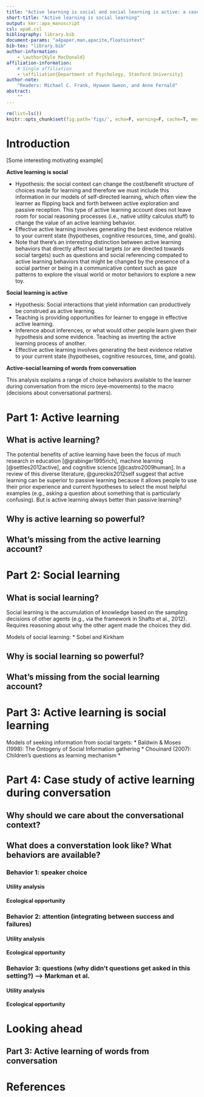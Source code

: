 ```yaml
---
title: "Active learning is social and social learning is active: a case study of learning words from conversation"
short-title: "Active learning is social learning"
output: kmr::apa_manuscript
csl: apa6.csl
bibliography: library.bib
document-params: "a4paper,man,apacite,floatsintext"
bib-tex: "library.bib"
author-information:
    - \author{Kyle MacDonald}
affiliation-information:
    # Single affiliation
    - \affiliation{Department of Psychology, Stanford University}
author-note:
    "Readers: Michael C. Frank, Hyowon Gweon, and Anne Fernald"
abstract: 
    ""
---
```


```r
rm(list=ls())
knitr::opts_chunk$set(fig.path='figs/', echo=F, warning=F, cache=T, message=F, sanitize=T)
```

# Introduction 

[Some interesting motivating example]


**Active learning is social**

- Hypothesis: the social context can change the cost/benefit structure of choices made for learning and therefore we must include this information in our models of self-directed learning, which often view the learner as flipping back and forth between active exploration and passive reception. This type of active learning account does not leave room for social reasoning processes (i.e., native utility calculus stuff) to change the value of an active learning behavior.
- Effective active learning involves generating the best evidence relative to your current state (hypotheses, cognitive resources, time, and goals). 
- Note that there's an interesting distinction between active learning behaviors that directly affect social targets (or are directed towards social targets) such as questions and social referencing compated to active learning behaviors that might be changed by the presence of a social partner or being in a communicative context such as gaze patterns to explore the visual world or motor behaviors to explore a new toy.

**Social learning is active**

- Hypothesis: Social interactions that yield information can productively be construed as active learning. 
- Teaching is providing opportunities for learner to engage in effective active learning.
- Inference about inferences, or what would other people learn given their hypothesis and some evidence. Teaching as inverting the active learning process of another. 
- Effective active learning involves generating the best evidence relative to your current state (hypotheses, cognitive resources, time, and goals). 

**Active-social learning of words from conversation**

This analysis explains a range of choice behaviors available to the learner during conversation from the micro (eye-movements) to the macro (decisions about conversational partners). 

# Part 1: Active learning

## What is active learning? 

The potential benefits of active learning have been the focus of much research in education [@grabinger1995rich], machine learning [@settles2012active], and cognitive science [@castro2009human]. In a review of this diverse literature, @gureckis2012self suggest that active learning can be superior to passive learning because it allows people to use their prior experience and current hypotheses to select the most helpful examples (e.g., asking a question about something that is particularly confusing). But is active learning always better than passive learning?

[^1]: Here we focus on deliberate decisions about what to learn, as opposed to other uses of the term "active" learning (e.g., being engaged with learning materials).

## Why is active learning so powerful? 

## What's missing from the active learning account?

# Part 2: Social learning

## What is social learning? 

Social learning is the accumulation of knowledge based on the sampling decisions of other agents (e.g., via the framework in Shafto et al., 2012). Requires reasoning about why the other agent made the choices they did. 

Models of social learning:
  * Sobel and Kirkham 
  

## Why is social learning so powerful? 

## What's missing from the social learning account?


# Part 3: Active learning is social learning

Models of seeking information from social targets: 
  * Baldwin & Moses (1998): The Ontogeny of Social Information gathering
  * Chouinard (2007): Children's questions as learning mechanism
  * 


# Part 4: Case study of active learning during conversation

## Why should we care about the conversational context?

## What does a converstation look like? What behaviors are available? 

### Behavior 1: speaker choice
#### Utility analysis
#### Ecological opportunity

### Behavior 2: attention (integrating between success and failures)
#### Utility analysis
#### Ecological opportunity

### Behavior 3: questions (why didn't questions get asked in this setting?) --> Markman et al. 
#### Utility analysis
#### Ecological opportunity

# Looking ahead

## Part 3: Active learning of words from conversation 

\newpage

# References 

\setlength{\parindent}{-0.1in} 
\setlength{\leftskip}{0.125in}
\noindent
